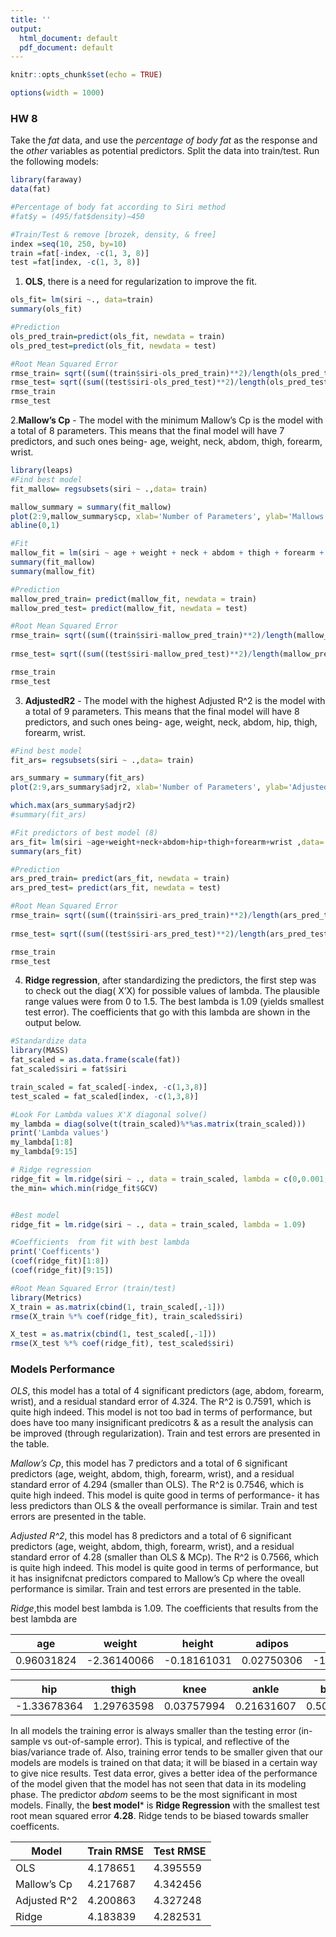 ---
title: ''
output:
  html_document: default
  pdf_document: default
---

```{r setup, include=FALSE}
knitr::opts_chunk$set(echo = TRUE)
```

```{r set-options, echo=FALSE, cache=FALSE}
options(width = 1000)
```

### HW 8

Take the  *fat* data, and use the *percentage of body fat* as the response and the *other* variables as potential predictors.  Split the data into train/test.  Run the following models:

```{r read_data, echo=FALSE}
library(faraway)
data(fat)

#Percentage of body fat according to Siri method
#fat$y = (495/fat$density)−450

#Train/Test & remove [brozek, density, & free]
index =seq(10, 250, by=10)
train =fat[-index, -c(1, 3, 8)]
test =fat[index, -c(1, 3, 8)]
```

1. **OLS**, there is a need for regularization to improve the  fit.

```{r ols, echo=FALSE}
ols_fit= lm(siri ~., data=train)
summary(ols_fit)
```
```{r ols_predict}
#Prediction
ols_pred_train=predict(ols_fit, newdata = train)
ols_pred_test=predict(ols_fit, newdata = test)

#Root Mean Squared Error
rmse_train= sqrt((sum((train$siri-ols_pred_train)**2)/length(ols_pred_train)))
rmse_test= sqrt((sum((test$siri-ols_pred_test)**2)/length(ols_pred_test)))
rmse_train
rmse_test
```


2.**Mallow's Cp** - The model with the minimum Mallow's Cp is the model with a total of 8 parameters. This means that the final model will have 7 predictors, and such ones being- age, weight, neck, abdom, thigh, forearm, wrist. 

```{r MallowCp,echo=FALSE,out.height="65%",out.width='65%',fig.align='center'}
library(leaps)
#Find best model
fit_mallow= regsubsets(siri ~ .,data= train)

mallow_summary = summary(fit_mallow)
plot(2:9,mallow_summary$cp, xlab='Number of Parameters', ylab='Mallows Cp',  ylim=c(0,25), main='Mallows Cp for Model with P Parameters' )
abline(0,1)

#Fit 
mallow_fit = lm(siri ~ age + weight + neck + abdom + thigh + forearm + wrist,data= train)
summary(fit_mallow)
summary(mallow_fit)
```
```{r mallow_test_prediction, echo=FALSE}

#Prediction
mallow_pred_train= predict(mallow_fit, newdata = train)
mallow_pred_test= predict(mallow_fit, newdata = test)

#Root Mean Squared Error
rmse_train= sqrt((sum((train$siri-mallow_pred_train)**2)/length(mallow_pred_train)))
                 
rmse_test= sqrt((sum((test$siri-mallow_pred_test)**2)/length(mallow_pred_test)))

rmse_train
rmse_test

```



3. **AdjustedR2** - The model with the highest Adjusted R^2 is the model with a total of 9 parameters. This means that the final model will have 8 predictors, and such ones being- age, weight, neck, abdom, hip, thigh, forearm, wrist. 


```{r adjustedR_squared, echo=FALSE, out.height="50%",out.width='65%',fig.align='center'}

#Find best model
fit_ars= regsubsets(siri ~ .,data= train)

ars_summary = summary(fit_ars)
plot(2:9,ars_summary$adjr2, xlab='Number of Parameters', ylab='Adjusted R squared' , main='Adjusted R^2 for Model with P Parameters')

which.max(ars_summary$adjr2)
#summary(fit_ars)

#Fit predictors of best model (8)
ars_fit= lm(siri ~age+weight+neck+abdom+hip+thigh+forearm+wrist ,data= train)
summary(ars_fit)
```

```{r ars_prediction, echo=FALSE}

#Prediction
ars_pred_train= predict(ars_fit, newdata = train)
ars_pred_test= predict(ars_fit, newdata = test)

#Root Mean Squared Error
rmse_train= sqrt((sum((train$siri-ars_pred_train)**2)/length(ars_pred_train)))
                 
rmse_test= sqrt((sum((test$siri-ars_pred_test)**2)/length(ars_pred_test)))

rmse_train
rmse_test
```

4. **Ridge regression**, after standardizing the predictors, the first step was to check out the diag( X'X) for possible values of lambda. The plausible range values were from 0 to 1.5. The best lambda is 1.09 (yields smallest test error). The coefficients that go with this lambda are shown in the output below.

```{r ridge_regression, echo=FALSE}
#Standardize data
library(MASS)
fat_scaled = as.data.frame(scale(fat))
fat_scaled$siri = fat$siri

train_scaled = fat_scaled[-index, -c(1,3,8)]
test_scaled = fat_scaled[index, -c(1,3,8)]

#Look For Lambda values X'X diagonal solve()
my_lambda = diag(solve(t(train_scaled)%*%as.matrix(train_scaled)))
print('Lambda values')
my_lambda[1:8]
my_lambda[9:15]

# Ridge regression
ridge_fit = lm.ridge(siri ~ ., data = train_scaled, lambda = c(0,0.001,0.01,0.99,1,1.01,1.05,1.06,1.07,1.08,1.09,1.10,1.11,1.20,1.5))
the_min= which.min(ridge_fit$GCV)


#Best model
ridge_fit = lm.ridge(siri ~ ., data = train_scaled, lambda = 1.09)

#Coefficients  from fit with best lambda 
print('Coefficents')
(coef(ridge_fit)[1:8])
(coef(ridge_fit)[9:15])

#Root Mean Squared Error (train/test)
library(Metrics)
X_train = as.matrix(cbind(1, train_scaled[,-1]))
rmse(X_train %*% coef(ridge_fit), train_scaled$siri)

X_test = as.matrix(cbind(1, test_scaled[,-1]))
rmse(X_test %*% coef(ridge_fit), test_scaled$siri) 
```

### Models Performance

*OLS*,  this model has a total of 4 significant predictors (age, abdom, forearm, wrist), and a residual standard error of 4.324. The R^2 is 0.7591, which is quite high indeed. This model is not too bad in terms of performance, but does have too many insignificant predicotrs & as a result the analysis can be improved (through regularization). Train and test errors are presented in the table. 


*Mallow's Cp*, this model has 7 predictors and a total of 6 significant predictors (age, weight, abdom, thigh, forearm, wrist), and a residual standard error of 4.294 (smaller than OLS). The R^2 is 0.7546, which is quite high indeed. This model is quite good in terms of performance- it has less predictors than OLS & the oveall performance is similar. Train and test errors are presented in the table. 


*Adjusted R^2*, this model has 8 predictors and a total of 6 significant predictors (age, weight, abdom, thigh, forearm, wrist), and a residual standard error of 4.28 (smaller than OLS & MCp). The R^2 is 0.7566, which is quite high indeed. This model is quite good in terms of performance, but it has insignifcnat predictors compared to Mallow's Cp where the oveall performance is similar. Train and test errors are presented in the table. 


*Ridge*,this model best lambda is 1.09. The coefficients that results from the best lambda are 

 age        |   weight      |  height     |   adipos    |   neck       |  chest        |  abdom
 -----------|---------------|-------------|-------------|--------------|---------------|----------
 0.96031824 | -2.36140066   | -0.18161031 | 0.02750306  | -1.07830316  | -0.55241476   | 10.37269974
 
 
  hip        |   thigh       |  knee      |  ankle      |  biceps      |  forearm     |  wrist
 ------------|---------------|------------|-------------|--------------|--------------|----------
-1.33678364  | 1.29763598    | 0.03757994 | 0.21631607  | 0.50169488   | 0.91796568   | -1.67469614
 

In all models the training error is always smaller than the testing error (in-sample vs out-of-sample error). This is typical, and reflective of the bias/variance trade of. Also, training error tends to be smaller given that our models are models is trained on that data; it will be biased in  a certain way to give nice results. Test data error, gives a better idea of the performance of the model given that the model has not seen that data in its modeling phase. The predictor *abdom* seems to be the most significant in most models.
Finally, the **best model*** is **Ridge Regression** with the smallest test root mean squared error **4.28**. Ridge tends to be biased towards smaller coefficents. 

**Model**     |   **Train RMSE** |**Test RMSE**
------------- | -------------    |---------
OLS           |    4.178651      | 4.395559
Mallow's Cp   |    4.217687      | 4.342456
Adjusted R^2  |    4.200863      | 4.327248
Ridge         |    4.183839      | 4.282531






